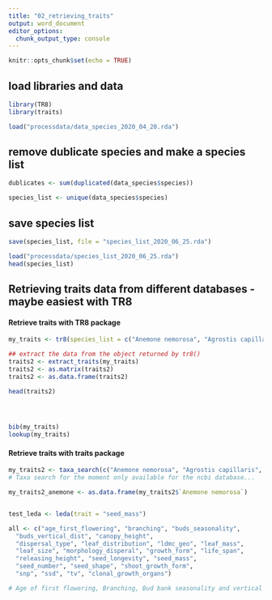 ```yaml
---
title: "02_retrieving_traits"
output: word_document
editor_options: 
  chunk_output_type: console
---
```


```r
knitr::opts_chunk$set(echo = TRUE)
```



## load libraries and data
```r
library(TR8)
library(traits)

load("processdata/data_species_2020_04_20.rda")

```

## remove dublicate species and make a species list
```r
dublicates <- sum(duplicated(data_species$species))

species_list <- unique(data_species$species)

```

## save species list
```r
save(species_list, file = "species_list_2020_06_25.rda")

load("processdata/species_list_2020_06_25.rda")
head(species_list)

```

## Retrieving traits data from different databases - maybe easiest with TR8
#### Retrieve traits with TR8 package
```r
my_traits <- tr8(species_list = c("Anemone nemorosa", "Agrostis capillaris", "Festuca ovina"), gui_config = T)

## extract the data from the object returned by tr8()
traits2 <- extract_traits(my_traits)
traits2 <- as.matrix(traits2)
traits2 <- as.data.frame(traits2)

head(traits2)




bib(my_traits)
lookup(my_traits)

```


#### Retrieve traits with traits package
```r
my_traits2 <- taxa_search(c("Anemone nemorosa", "Agrostis capillaris", "Festuca ovina"), db = "ncbi")
# Taxa search for the moment only available for the ncbi database...

my_traits2_anemone <- as.data.frame(my_traits2$`Anemone nemorosa`)


test_leda <- leda(trait = "seed_mass")

all <- c("age_first_flowering", "branching", "buds_seasonality",
  "buds_vertical_dist", "canopy_height",
  "dispersal_type", "leaf_distribution", "ldmc_geo", "leaf_mass",
  "leaf_size", "morphology_disperal", "growth_form", "life_span",
  "releasing_height", "seed_longevity", "seed_mass",
  "seed_number", "seed_shape", "shoot_growth_form",
  "snp", "ssd", "tv", "clonal_growth_organs")

# Age of first flowering, Branching, Bud bank seasonality and vertical distribution, Canopy height, Leaf distribution, Leaf dry matter content, Leaf mass, Leaf size, Plant growth form, Plant life span, Releasing height, Seed mass, Seed number per shoot, Shoot growth form, Specific leaf area, Terminal velocity, Woodiness


```























